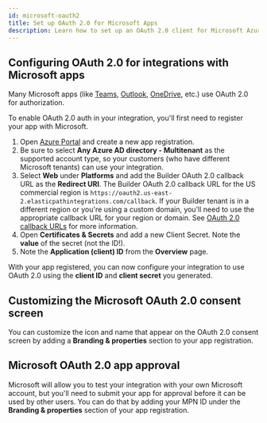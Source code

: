 ```yaml
---
id: microsoft-oauth2
title: Set up OAuth 2.0 for Microsoft Apps
description: Learn how to set up an OAuth 2.0 client for Microsoft Azure-based apps
---
```



<Vimeo
  video="907604023"
  title="Configuring OAuth 2.0 for integrations with Microsoft apps"
/>

## Configuring OAuth 2.0 for integrations with Microsoft apps

Many Microsoft apps (like [Teams](/docs/composer/builder/builder-components/ms-teams.mdx), [Outlook](/docs/composer/builder/builder-components/ms-outlook.mdx), [OneDrive](/docs/composer/builder/builder-components/ms-onedrive.mdx), etc.) use OAuth 2.0 for authorization.

To enable OAuth 2.0 auth in your integration, you'll first need to register your app with Microsoft.

1. Open [Azure Portal](https://portal.azure.com/) and create a new app registration.
1. Be sure to select **Any Azure AD directory - Multitenant** as the supported account type, so your customers (who have different Microsoft tenants) can use your integration.
1. Select **Web** under **Platforms** and add the Builder OAuth 2.0 callback URL as the **Redirect URI**. The Builder OAuth 2.0 callback URL for the US commercial region is `https://oauth2.us-east-2.elasticpathintegrations.com/callback`.
   If your Builder tenant is in a different region or you're using a custom domain, you'll need to use the appropriate callback URL for your region or domain. See [OAuth 2.0 callback URLs](/docs/composer/builder/connections.mdx#creating-an-oauth-20-app-in-a-third-party-service) for more information.
1. Open **Certificates & Secrets** and add a new Client Secret.
   Note the **value** of the secret (not the ID!).
1. Note the **Application (client) ID** from the **Overview** page.

With your app registered, you can now configure your integration to use OAuth 2.0 using the **client ID** and **client secret** you generated.

## Customizing the Microsoft OAuth 2.0 consent screen

You can customize the icon and name that appear on the OAuth 2.0 consent screen by adding a **Branding & properties** section to your app registration.

## Microsoft OAuth 2.0 app approval

Microsoft will allow you to test your integration with your own Microsoft account, but you'll need to submit your app for approval before it can be used by other users.
You can do that by adding your MPN ID under the **Branding & properties** section of your app registration.
